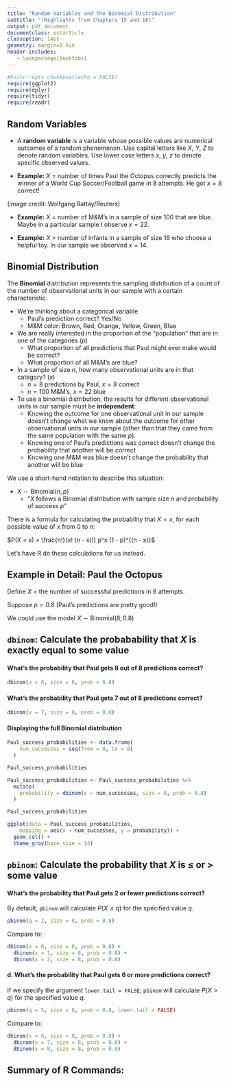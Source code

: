 ```yaml
---
title: "Random Variables and the Binomial Distribution"
subtitle: "(Highlights from Chapters 15 and 16)"
output: pdf_document
documentclass: extarticle
classoption: 14pt
geometry: margin=0.6in
header-includes:
   - \usepackage{booktabs}
---
```


```r
#knitr::opts_chunk$set(echo = FALSE)
require(ggplot2)
require(dplyr)
require(tidyr)
require(readr)
```


## Random Variables

* A **random variable** is a variable whose possible values are numerical outcomes of a random phenomenon.  Use capital letters like $X$, $Y$, $Z$ to denote random variables.  Use lower case letters $x$, $y$, $z$ to denote specific observed values.

* **Example:** $X$ = number of times Paul the Octopus correctly predicts the winner of a World Cup Soccer/Football game in 8 attempts.  He got $x = 8$ correct!

\includegraphics{paul_the_octopus.jpg}

(image credit: Wolfgang Rattay/Reuters)

* **Example:** $X$ = number of M\&M's in a sample of size 100 that are blue.  Maybe in a particular sample I observe $x = 22$.

* **Example:** $X$ = number of infants in a sample of size 16 who choose a helpful toy.  In our sample we observed $x = 14$.

## Binomial Distribution

The **Binomial** distribution represents the sampling distribution of a count of the number of observational units in our sample with a certain characteristic.

 * We're thinking about a categorical variable
    * Paul's prediction correct? Yes/No
    * M\&M color: Brown, Red, Orange, Yellow, Green, Blue
 * We are really interested in the proportion of the "population" that are in one of the categories ($p$)
    * What proportion of all predictions that Paul might ever make would be correct?
    * What proportion of all M\&M's are blue?
 * In a sample of size $n$, how many observational units are in that category? ($x$)
    * $n = 8$ predictions by Paul, $x = 8$ correct
    * $n = 100$ M\&M's, $x = 22$ blue
 * To use a binomial distribution, the results for different observational units in our sample must be **independent**:
    * Knowing the outcome for one observational unit in our sample doesn't change what we know about the outcome for other observational units in our sample (other than that they came from the same population with the same $p$).
    * Knowing one of Paul's predictions was correct doesn't change the probability that another will be correct
    * Knowing one M\&M was blue doesn't change the probability that another will be blue

We use a short-hand notation to describe this situation:

* $X \sim \text{Binomial}(n, p)$
    * "$X$ follows a Binomial distribution with sample size $n$ and probability of success $p$"

There is a formula for calculating the probability that $X = x$, for each possible value of $x$ from 0 to $n$:

$P(X = x) = \frac{n!}{x! (n - x)!} p^x (1 - p)^{(n - x)}$

Let's have R do these calculations for us instead.

\newpage

## Example in Detail: Paul the Octopus

Define $X$ = the number of successful predictions in 8 attempts.

Suppose $p = 0.8$ (Paul's predictions are pretty good!)

We could use the model $X \sim \text{Binomial}(8, 0.8)$

## `dbinom`: Calculate the probabability that $X$ is exactly equal to some value

#### What's the probability that Paul gets 8 out of 8 predictions correct?

```r
dbinom(x = 8, size = 8, prob = 0.8)
```

#### What's the probability that Paul gets 7 out of 8 predictions correct?

```r
dbinom(x = 7, size = 8, prob = 0.8)
```

#### Displaying the full Binomial distribution

```r
Paul_success_probabilities <- data.frame(
    num_successes = seq(from = 0, to = 8)
  )

Paul_success_probabilities
```

```r
Paul_success_probabilities <- Paul_success_probabilities %>%
  mutate(
    probability = dbinom(x = num_successes, size = 8, prob = 0.8)
  )

Paul_success_probabilities
```

```r
ggplot(data = Paul_success_probabilities,
    mapping = aes(x = num_successes, y = probability)) +
  geom_col() +
  theme_gray(base_size = 14)
```

## `pbinom`: Calculate the probability that $X$ is $\leq$ or $>$ some value

#### What's the probability that Paul gets 2 or fewer predictions correct?

By default, `pbinom` will calculate $P(X \leq q)$ for the specified value $q$.

```r
pbinom(q = 2, size = 8, prob = 0.8)
```

Compare to:

```r
dbinom(x = 0, size = 8, prob = 0.8) +
  dbinom(x = 1, size = 8, prob = 0.8) +
  dbinom(x = 2, size = 8, prob = 0.8)
```

#### d. What's the probability that Paul gets 6 or more predictions correct?

If we specify the argument `lower.tail = FALSE`, `pbinom` will calculate $P(X > q)$ for the specified value $q$.

```r
pbinom(q = 5, size = 8, prob = 0.8, lower.tail = FALSE)
```

Compare to:

```r
dbinom(x = 6, size = 8, prob = 0.8) +
  dbinom(x = 7, size = 8, prob = 0.8) +
  dbinom(x = 8, size = 8, prob = 0.8)
```

## Summary of R Commands:

\begin{table}[!h]
\begin{tabular}{p{4.25cm} p{12.5cm}}
\toprule
Calculate $P(X = 3)$ & \verb&dbinom(x = 3, size = 8, prob = 0.8)& \\
\midrule
Calculate $P(X \leq 4)$ & \verb&pbinom(q = 4, size = 8, prob = 0.8)& \\
\midrule
Calculate $P(X \geq 6)$ & \verb&pbinom(q = 6-1, size = 8, prob = 0.8, lower.tail = FALSE)& \\
\bottomrule
\end{tabular}
\end{table}
